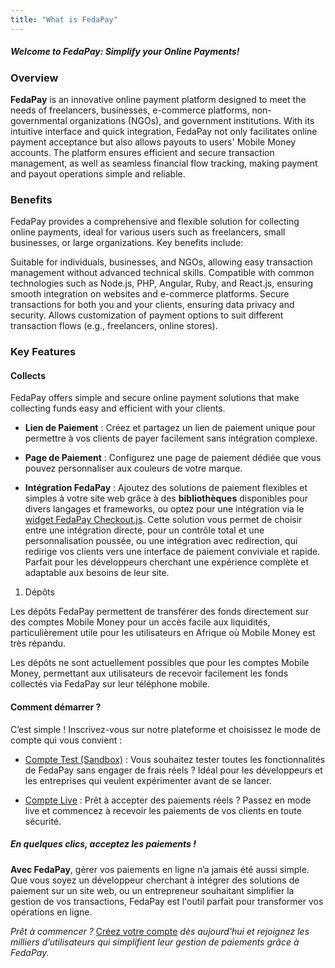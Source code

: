 ```yaml
---
title: "What is FedaPay"
---
```


##### ***Welcome to FedaPay: Simplify your Online Payments!***

### Overview

**FedaPay** is an innovative online payment platform designed to meet the needs of freelancers, businesses, e-commerce platforms, non-governmental organizations (NGOs), and government institutions. With its intuitive interface and quick integration, FedaPay not only facilitates online payment acceptance but also allows payouts to users' Mobile Money accounts. The platform ensures efficient and secure transaction management, as well as seamless financial flow tracking, making payment and payout operations simple and reliable.

### Benefits

FedaPay provides a comprehensive and flexible solution for collecting online payments, ideal for various users such as freelancers, small businesses, or large organizations. Key benefits include:

<CardGroup cols={2}>
  <Card title="Accessibility">
    Suitable for individuals, businesses, and NGOs, allowing easy transaction management without advanced technical skills.
  </Card>

  <Card title="Simplified Integration">
    Compatible with common technologies such as Node.js, PHP, Angular, Ruby, and React.js, ensuring smooth integration on websites and e-commerce platforms.
  </Card>

  <Card title="Security">
    Secure transactions for both you and your clients, ensuring data privacy and security.
  </Card>

  <Card title="Flexibility">
    Allows customization of payment options to suit different transaction flows (e.g., freelancers, online stores).
  </Card>
</CardGroup>

### Key Features

#### Collects

FedaPay offers simple and secure online payment solutions that make collecting funds easy and efficient with your clients.

* **Lien de Paiement** : Créez et partagez un lien de paiement unique pour permettre à vos clients de payer facilement sans intégration complexe.

* **Page de Paiement** : Configurez une page de paiement dédiée que vous pouvez personnaliser aux couleurs de votre marque.

* **Intégration FedaPay** : Ajoutez des solutions de paiement flexibles et simples à votre site web grâce à des **bibliothèques** disponibles pour divers langages et frameworks, ou optez pour une intégration via le [widget FedaPay Checkout.js](/libraries/fr/checkoutjs-fr). Cette solution vous permet de choisir entre une intégration directe, pour un contrôle total et une personnalisation poussée, ou une intégration avec redirection, qui redirige vos clients vers une interface de paiement conviviale et rapide. Parfait pour les développeurs cherchant une expérience complète et adaptable aux besoins de leur site.

1. Dépôts

Les dépôts FedaPay permettent de transférer des fonds directement sur des comptes Mobile Money pour un accès facile aux liquidités, particulièrement utile pour les utilisateurs en Afrique où Mobile Money est très répandu.

<Note>Les dépôts ne sont actuellement possibles que pour les comptes Mobile Money, permettant aux utilisateurs de recevoir facilement les fonds collectés via FedaPay sur leur téléphone mobile.</Note>

#### Comment démarrer ?

C’est simple ! Inscrivez-vous sur notre plateforme et choisissez le mode de compte qui vous convient :

* [Compte Test (Sandbox)](https://sandbox.fedapay.com/register) : Vous souhaitez tester toutes les fonctionnalités de FedaPay sans engager de frais réels ? Idéal pour les développeurs et les entreprises qui veulent expérimenter avant de se lancer.

* [Compte Live](https://live.fedapay.com/register) :  Prêt à accepter des paiements réels ? Passez en mode live et commencez à recevoir les paiements de vos clients en toute sécurité.

##### ***En quelques clics, acceptez les paiements !***

**Avec FedaPay**, gérer vos paiements en ligne n’a jamais été aussi simple. Que vous soyez un développeur cherchant à intégrer des solutions de paiement sur un site web, ou un entrepreneur souhaitant simplifier la gestion de vos transactions, FedaPay est l'outil parfait pour transformer vos opérations en ligne.

*Prêt à commencer ?* [Créez votre compte](https://live.fedapay.com/register) *dès aujourd'hui et rejoignez les milliers d’utilisateurs qui simplifient leur gestion de paiements grâce à FedaPay.*